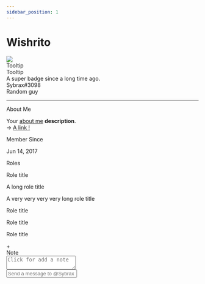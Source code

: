 ```yaml
---
sidebar_position: 1
---
```


# Wishrito
  <body>
    <div class="card-container">
      <div class="card nitro-card">
        <div class="card-header">
          <div
            style="background: url('./assets/img/banner.gif')"
            class="banner-img"
          ></div>
        </div>
        <div class="card-body">
          <div class="profile-header">
            <div class="profil-logo">
              <img src="./assets/img/logo_blue.png" />
            </div>
            <div class="badges-container">
              <div class="badge-item">
                <img src="./assets/img/badges/bravery.webp" alt="" />
                <div class="tooltip tooltip-up">Tooltip</div>
              </div>
              <div class="badge-item">
                <img src="./assets/img/badges/nitro.webp" alt="" />
                <div class="tooltip tooltip-up">Tooltip</div>
              </div>
              <div class="badge-item">
                <img src="./assets/img/badges/boost.webp" alt="" />
                <div class="tooltip tooltip-up">
                  A super badge since a long time ago.
                </div>
              </div>
            </div>
          </div>
          <div class="profile-body">
            <div class="username">
              Sybrax<span>#3098</span>
              <div class="badge">Random guy</div>
            </div>
            <hr />
            <div class="basic-infos">
              <div class="category-title">About Me</div>
              <p>
                Your <u>about me</u> <b>description</b>. <br />
                &rarr;
                <a href="https://sybraxdesign.fr/" target="_blank">A link !</a>
              </p>
            </div>
            <div class="basic-infos">
              <div class="category-title">Member Since</div>
              <p>Jun 14, 2017</p>
            </div>
            <div class="roles">
              <div class="category-title">Roles</div>
              <div class="roles-list">
                <div class="role">
                  <div class="role-color" style="background: orange"></div>
                  <p>Role title</p>
                </div>
                <div class="role">
                  <div class="role-color" style="background: violet"></div>
                  <p>A long role title</p>
                </div>
                <div class="role">
                  <div class="role-color" style="background: green"></div>
                  <p>A very very very very long role title</p>
                </div>
                <div class="role">
                  <div class="role-color" style="background: yellow"></div>
                  <p>Role title</p>
                </div>
                <div class="role">
                  <div class="role-color" style="background: yellowgreen"></div>
                  <p>Role title</p>
                </div>
                <div class="role">
                  <div class="role-color" style="background: turquoise"></div>
                  <p>Role title</p>
                </div>
                <div class="role role-add">
                  <div class="role-add-text">+</div>
                </div>
              </div>
            </div>
            <div class="note">
              <div class="category-title">Note</div>
              <textarea placeholder="Click for add a note"></textarea>
            </div>
            <div class="message">
              <input type="text" placeholder="Send a message to @Sybrax" />
            </div>
          </div>
        </div>
      </div>
    <script src="./assets/js/demo.js"></script>